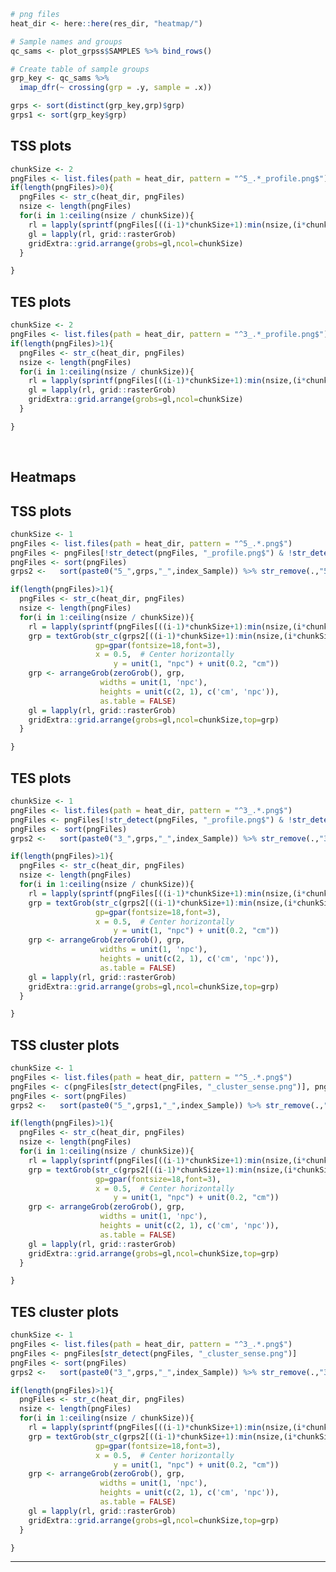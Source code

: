 
```r

# png files
heat_dir <- here::here(res_dir, "heatmap/")

# Sample names and groups
qc_sams <- plot_grpss$SAMPLES %>% bind_rows()

# Create table of sample groups
grp_key <- qc_sams %>%
  imap_dfr(~ crossing(grp = .y, sample = .x))

grps <- sort(distinct(grp_key,grp)$grp)
grps1 <- sort(grp_key$grp)


```

## TSS plots

```r

chunkSize <- 2
pngFiles <- list.files(path = heat_dir, pattern = "^5_.*_profile.png$")
if(length(pngFiles)>0){
  pngFiles <- str_c(heat_dir, pngFiles)
  nsize <- length(pngFiles)
  for(i in 1:ceiling(nsize / chunkSize)){  
    rl = lapply(sprintf(pngFiles[((i-1)*chunkSize+1):min(nsize,(i*chunkSize))]), png::readPNG)
    gl = lapply(rl, grid::rasterGrob)
    gridExtra::grid.arrange(grobs=gl,ncol=chunkSize)
  }

}

```

## TES plots

```r

chunkSize <- 2
pngFiles <- list.files(path = heat_dir, pattern = "^3_.*_profile.png$")
if(length(pngFiles)>1){
  pngFiles <- str_c(heat_dir, pngFiles)
  nsize <- length(pngFiles)
  for(i in 1:ceiling(nsize / chunkSize)){  
    rl = lapply(sprintf(pngFiles[((i-1)*chunkSize+1):min(nsize,(i*chunkSize))]), png::readPNG)
    gl = lapply(rl, grid::rasterGrob)
    gridExtra::grid.arrange(grobs=gl,ncol=chunkSize)
  }

}


```

<br>

## Heatmaps

## TSS plots

```r

chunkSize <- 1
pngFiles <- list.files(path = heat_dir, pattern = "^5_.*.png$")
pngFiles <- pngFiles[!str_detect(pngFiles, "_profile.png$") & !str_detect(pngFiles, "_cluster_sense.png")  & !str_detect(pngFiles, "_cluster_anti.png")]
pngFiles <- sort(pngFiles)
grps2 <-   sort(paste0("5_",grps,"_",index_Sample)) %>% str_remove(.,"5_") %>% str_remove(.,paste0("_",index_Sample))

if(length(pngFiles)>1){
  pngFiles <- str_c(heat_dir, pngFiles)
  nsize <- length(pngFiles)
  for(i in 1:ceiling(nsize / chunkSize)){  
    rl = lapply(sprintf(pngFiles[((i-1)*chunkSize+1):min(nsize,(i*chunkSize))]), png::readPNG)
    grp = textGrob(str_c(grps2[((i-1)*chunkSize+1):min(nsize,(i*chunkSize))], collapse = " "),
                   gp=gpar(fontsize=18,font=3), 
                   x = 0.5,  # Center horizontally
                       y = unit(1, "npc") + unit(0.2, "cm"))
    grp <- arrangeGrob(zeroGrob(), grp, 
                    widths = unit(1, 'npc'), 
                    heights = unit(c(2, 1), c('cm', 'npc')),
                    as.table = FALSE)
    gl = lapply(rl, grid::rasterGrob)
    gridExtra::grid.arrange(grobs=gl,ncol=chunkSize,top=grp)
  }

}


```

## TES plots

```r

chunkSize <- 1
pngFiles <- list.files(path = heat_dir, pattern = "^3_.*.png$")
pngFiles <- pngFiles[!str_detect(pngFiles, "_profile.png$") & !str_detect(pngFiles, "_cluster_sense.png")  & !str_detect(pngFiles, "_cluster_anti.png")]
pngFiles <- sort(pngFiles)
grps2 <-   sort(paste0("3_",grps,"_",index_Sample)) %>% str_remove(.,"3_") %>% str_remove(.,paste0("_",index_Sample))

if(length(pngFiles)>1){
  pngFiles <- str_c(heat_dir, pngFiles)
  nsize <- length(pngFiles)
  for(i in 1:ceiling(nsize / chunkSize)){  
    rl = lapply(sprintf(pngFiles[((i-1)*chunkSize+1):min(nsize,(i*chunkSize))]), png::readPNG)
    grp = textGrob(str_c(grps2[((i-1)*chunkSize+1):min(nsize,(i*chunkSize))], collapse = " "),
                   gp=gpar(fontsize=18,font=3), 
                   x = 0.5,  # Center horizontally
                       y = unit(1, "npc") + unit(0.2, "cm"))
    grp <- arrangeGrob(zeroGrob(), grp, 
                    widths = unit(1, 'npc'), 
                    heights = unit(c(2, 1), c('cm', 'npc')),
                    as.table = FALSE)
    gl = lapply(rl, grid::rasterGrob)
    gridExtra::grid.arrange(grobs=gl,ncol=chunkSize,top=grp)
  }

}


```

## TSS cluster plots

```r

chunkSize <- 1
pngFiles <- list.files(path = heat_dir, pattern = "^5_.*.png$")
pngFiles <- c(pngFiles[str_detect(pngFiles, "_cluster_sense.png")], pngFiles[str_detect(pngFiles, "_cluster_anti.png")])
pngFiles <- sort(pngFiles)
grps2 <-   sort(paste0("5_",grps1,"_",index_Sample)) %>% str_remove(.,"5_") %>% str_remove(.,paste0("_",index_Sample))

if(length(pngFiles)>1){
  pngFiles <- str_c(heat_dir, pngFiles)
  nsize <- length(pngFiles)
  for(i in 1:ceiling(nsize / chunkSize)){  
    rl = lapply(sprintf(pngFiles[((i-1)*chunkSize+1):min(nsize,(i*chunkSize))]), png::readPNG)
    grp = textGrob(str_c(grps2[((i-1)*chunkSize+1):min(nsize,(i*chunkSize))], collapse = " "),
                   gp=gpar(fontsize=18,font=3), 
                   x = 0.5,  # Center horizontally
                       y = unit(1, "npc") + unit(0.2, "cm"))
    grp <- arrangeGrob(zeroGrob(), grp, 
                    widths = unit(1, 'npc'), 
                    heights = unit(c(2, 1), c('cm', 'npc')),
                    as.table = FALSE)
    gl = lapply(rl, grid::rasterGrob)
    gridExtra::grid.arrange(grobs=gl,ncol=chunkSize,top=grp)
  }

}


```

## TES cluster plots

```r

chunkSize <- 1
pngFiles <- list.files(path = heat_dir, pattern = "^3_.*.png$")
pngFiles <- pngFiles[str_detect(pngFiles, "_cluster_sense.png")]
pngFiles <- sort(pngFiles)
grps2 <-   sort(paste0("3_",grps,"_",index_Sample)) %>% str_remove(.,"3_") %>% str_remove(.,paste0("_",index_Sample))

if(length(pngFiles)>1){
  pngFiles <- str_c(heat_dir, pngFiles)
  nsize <- length(pngFiles)
  for(i in 1:ceiling(nsize / chunkSize)){  
    rl = lapply(sprintf(pngFiles[((i-1)*chunkSize+1):min(nsize,(i*chunkSize))]), png::readPNG)
    grp = textGrob(str_c(grps2[((i-1)*chunkSize+1):min(nsize,(i*chunkSize))], collapse = " "),
                   gp=gpar(fontsize=18,font=3), 
                   x = 0.5,  # Center horizontally
                       y = unit(1, "npc") + unit(0.2, "cm"))
    grp <- arrangeGrob(zeroGrob(), grp, 
                    widths = unit(1, 'npc'), 
                    heights = unit(c(2, 1), c('cm', 'npc')),
                    as.table = FALSE)
    gl = lapply(rl, grid::rasterGrob)
    gridExtra::grid.arrange(grobs=gl,ncol=chunkSize,top=grp)
  }

}


```

---

<br>

<br>
